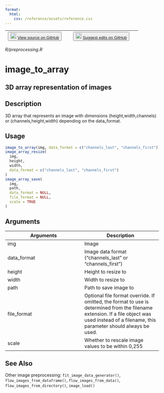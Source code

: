 ```yaml
---
format:
  html:
    css: /reference/assets/reference.css
---
```


| <button class="button"> ![](/reference/assets/GitHub-Mark-32px.png){width="20"} [View source on GitHub](https://github.com/rstudio/keras//blob/main/R/preprocessing.R) </button> | <button class="button"> ![](/reference/assets/GitHub-Mark-32px.png){width="20"} [Suggest edits on GitHub](https://github.com/rstudio/keras//edit/main/R/preprocessing.R) </button> |
|:------------------------------:|:--------------------------------------:|

*R/preprocessing.R*

# image_to_array

## 3D array representation of images

## Description
3D array that represents an image with dimensions (height,width,channels) or (channels,height,width) depending on the data_format. 


## Usage
```r
image_to_array(img, data_format = c("channels_last", "channels_first")) 
image_array_resize( 
  img, 
  height, 
  width, 
  data_format = c("channels_last", "channels_first") 
) 
image_array_save( 
  img, 
  path, 
  data_format = NULL, 
  file_format = NULL, 
  scale = TRUE 
) 
```

## Arguments
|Arguments|Description|
|---|---|
| img | Image |
| data_format | Image data format ("channels_last" or "channels_first") |
| height | Height to resize to |
| width | Width to resize to |
| path | Path to save image to |
| file_format | Optional file format override. If omitted, the format to use is determined from the filename extension. If a file object was used instead of a filename, this parameter should always be used. |
| scale | Whether to rescale image values to be within 0,255 |






## See Also
Other image preprocessing:  `fit_image_data_generator()`, `flow_images_from_dataframe()`, `flow_images_from_data()`, `flow_images_from_directory()`, `image_load()`

